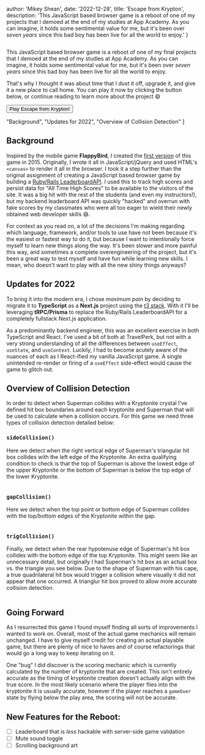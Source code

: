 
  author: 'Mikey Shean',
  date: '2022-12-28',
  title: 'Escape from Krypton',
  description:
    'This JavaScript based browser game is a reboot of one of my projects that I demoed at the end of my studies at App Academy.  As you can imagine, it holds some sentimental value for me, but it\'s been over *seven years* since this bad boy has been live for all the world to enjoy.'
}



<div className="not-prose">
  <Image src={gamePlay} alt="" className="rounded-none"/>
</div>

This JavaScript based browser game is a reboot of one of my final projects that I demoed at the end of my studies at App Academy.  As you 
can imagine, it holds some sentimental value for me, but it's been over *seven years* since this bad boy has been 
live for all the world to enjoy.

That's why I thought it was about time that I dust it off, upgrade it, and give it a new place to call home.  You can play it now by 
clicking the button below, or continue reading to learn more about the project 😄

<div className="flex justify-center">
  <Button className="not-prose flex" href="https://escapekrypton.app" value="Hi">Play Escape from Krypton!</Button>
</div>


  "Background",
  "Updates for 2022",
  "Overview of Collision Detection"
]

<TableOfContents headingText={headingText}/>

## Background

Inspired by the mobile game **FlappyBird**, I created the <a href="https://github.com/mikeyshean/kryptonite">first version</a> of 
this game in 2015. Originally, I wrote it all in  JavaScript/jQuery and used HTML's `<canvas>` to render it all in the 
browser. I took it a step further than the original assignment of creating a JavaScript based browser game by building 
a <a href="https://github.com/mikeyshean/leaderboard">Ruby/Rails LeaderboardAPI</a>.  I used this to 
track high scores and persist data for "All Time High Scores" to be available to the visitors of the site. It was a big hit 
with the rest of the students (and even my instructors!), but my backend leaderboard API was quickly "hacked" and overrun 
with fake scores by my classmates who were all too eager to wield their newly obtained web developer skills 😅.  

For context as you read on, a lot of the decisions I'm making regarding which language, framework, and/or tools to use have not been because 
it's the easiest or fastest way to do it, but because I want to intentionally force myself to learn new things along 
the way. It's been slower and more painful this way, and sometimes a complete overengineering of the project, but it's been a 
great way to test myself and have fun while learning new skills.  I mean, who doesn't want to play with all the new shiny things anyways?

## Updates for 2022

To bring it into the modern era, I chose *maximum pain* by deciding to migrate it to **TypeScript** as a **Next.js** project using 
the <a href="https://create.t3.gg/" target="_blank">t3 stack</a>.  With it I'll be leveraging **tRPC/Prisma** to replace the Ruby/Rails LeaderboardAPI 
for a completely fullstack Next.js application. 

As a predominantly backend engineer, this was an excellent exercise in both TypeScript and React.  I've used a bit of both 
at TravelPerk, but not with a very strong understanding of all the differences between `useEffect`, `useState`, and `useContext`. Luckily,
I had to become acutely aware of the nuances of each as I React-ified my vanilla JavaScript game.  A single unintended re-render or 
firing of a `useEffect` side-effect would cause the game to glitch out.

## Overview of Collision Detection

In order to detect when Superman collides with a Kryptonite crystal I've
defined hit box boundaries around each kryptonite and Superman that will be used to calculate 
when a collision occurs.  For this game we need three types of collision detection detailed below:

### `sideCollision()`
Here we detect when the right vertical edge of Superman's triangular hit box collides with the left edge of the Kryptonite. An extra 
qualifying condition to check is that the top of Superman is above the lowest edge of the upper Kryptonite or the bottom of Superman is below the top 
edge of the lower Kryptonite.

<Image src={sideCollision} alt=""/>

### `gapCollision()`

Here we detect when the top point or bottom edge of Superman collides with the top/bottom edges of the Kryptonite within the gap.

<Image src={gapCollision} alt=""/>

### `trigCollision()`
Finally, we detect when the rear hypotenuse edge of Superman's hit box collides with the bottom edge of the top Kryptonite.  This might 
seem like an unnecessary detail, but originally I had Superman's hit box as an actual box vs. the triangle you see below.  Due to the 
shape of Superman with his cape, a true quadrilateral hit box would trigger a collision where visually it did not appear that one occurred.  A 
trianglur hit box proved to allow more accurate collision detection.

<Image src={trigCollision} alt=""/>

## Going Forward

As I resurrected this game I found myself finding all sorts of improvements I wanted to work on.  Overall, most of the actual 
game mechanics will remain unchanged.  I have to give myself credit for creating an actual playable game, but there are plenty of nice to haves 
and of course refactorings that would go a long way to keep iterating on it.  

One "bug" I did discover is the scoring mechanic which is currently calculated by the number of kryptonite that are created.  This isn't entirely accurate 
as the timing of kryptonite creation doesn't actually align with the true score.  In the most likely scenario where the player flies into the kryptonite 
it is usually accurate, however if the player reaches a `gameOver` state by flying below the play area, the scoring will not be accurate.

## New Features for the Reboot:
- [ ] Leaderboard that is *less* hackable with server-side game validation
- [ ] Mute sound toggle
- [ ] Scrolling background art